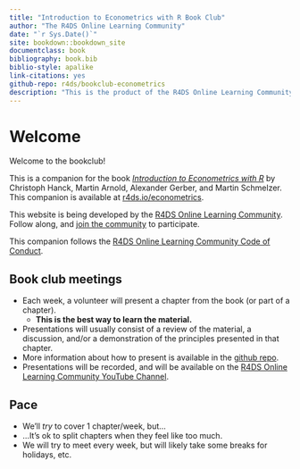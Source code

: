 ```yaml
--- 
title: "Introduction to Econometrics with R Book Club"
author: "The R4DS Online Learning Community"
date: "`r Sys.Date()`"
site: bookdown::bookdown_site
documentclass: book
bibliography: book.bib
biblio-style: apalike
link-citations: yes
github-repo: r4ds/bookclub-econometrics
description: "This is the product of the R4DS Online Learning Community's Introduction to Econometrics with R Book Club."
---
```


# Welcome {-}

Welcome to the bookclub! 

This is a companion for the book [_Introduction to Econometrics with R_](https://www.econometrics-with-r.org) by Christoph Hanck, Martin Arnold, Alexander Gerber, and Martin Schmelzer.
This companion is available at [r4ds.io/econometrics](https://r4ds.io/econometrics).

This website is being developed by the [R4DS Online Learning Community](https://rfordatasci.com). Follow along, and [join the community](https://r4ds.io/join) to participate.

This companion follows the [R4DS Online Learning Community Code of Conduct](https://r4ds.io/conduct).

## Book club meetings {-}

- Each week, a volunteer will present a chapter from the book (or part of a chapter).
  - **This is the best way to learn the material.**
- Presentations will usually consist of a review of the material, a discussion, and/or a demonstration of the principles presented in that chapter.
- More information about how to present is available in the [github repo](https://github.com/r4ds/bookclub-econometrics).
- Presentations will be recorded, and will be available on the [R4DS Online Learning Community YouTube Channel](https://r4ds.io/youtube).

## Pace {-}

- We'll _try_ to cover 1 chapter/week, but...
- ...It's ok to split chapters when they feel like too much.
- We will try to meet every week, but will likely take some breaks for holidays, etc.
